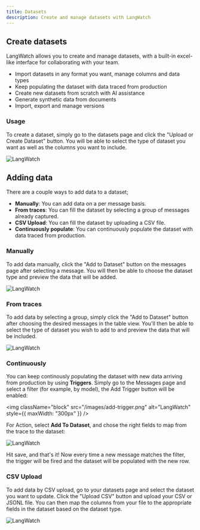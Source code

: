 ```yaml
---
title: Datasets
description: Create and manage datasets with LangWatch
---
```


## Create datasets

LangWatch allows you to create and manage datasets, with a built-in excel-like interface for collaborating with your team.

* Import datasets in any format you want, manage columns and data types
* Keep populating the dataset with data traced from production
* Create new datasets from scratch with AI assistance
* Generate synthetic data from documents
* Import, export and manage versions

### Usage

To create a dataset, simply go to the datasets page and click the "Upload or Create Dataset" button. You will be able to select the type of dataset you want as well as the columns you want to include.

<img
  className="block"
  src="/images/dataset-screenshot-new.png"
  alt="LangWatch"
/>

## Adding data

There are a couple ways to add data to a dataset;

- **Manually**: You can add data on a per message basis.
- **From traces**: You can fill the dataset by selecting a group of messages already captured.
- **CSV Upload**: You can fill the dataset by uploading a CSV file.
- **Continuously populate**: You can continuously populate the dataset with data traced from production.

### Manually

To add data manually, click the "Add to Dataset" button on the messages page after selecting a message. You will then be able to choose the dataset type and preview the data that will be added.

<img
  className="block"
  src="/images/dataset-screenshot-single.png"
  alt="LangWatch"
/>

### From traces

To add data by selecting a group, simply click the "Add to Dataset" button after choosing the desired messages in the table view. You'll then be able to select the type of dataset you wish to add to and preview the data that will be included.

<img
  className="block"
  src="/images/dataset-screenshot-group.png"
  alt="LangWatch"
/>

### Continuously

You can keep continously populating the dataset with new data arriving from production by using **Triggers**. Simply go to the Messages page and select a filter (for example, by model), the Add Trigger button will be enabled:

<img
  className="block"
  src="/images/add-trigger.png"
  alt="LangWatch"
  style={{ maxWidth: "300px" }}
/>

For Action, select **Add To Dataset**, and chose the right fields to map from the trace to the dataset:

<img
  className="block"
  src="/images/add-to-dataset-trigger.png"
  alt="LangWatch"
/>

Hit save, and that's it! Now every time a new message matches the filter, the trigger will be fired and the dataset will be populated with the new row.

### CSV Upload

To add data by CSV upload, go to your datasets page and select the dataset you want to update. Click the "Upload CSV" button and upload your CSV or JSONL file. You can then map the columns from your file to the appropriate fields in the dataset based on the dataset type.

<img
  className="block"
  src="/images/dataset-screenshot-csv.png"
  alt="LangWatch"
/>
